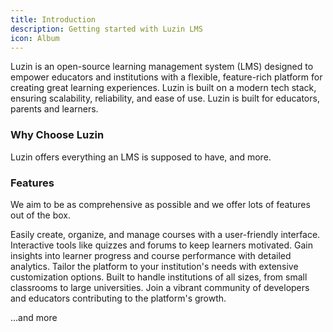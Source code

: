 ```yaml
---
title: Introduction
description: Getting started with Luzin LMS
icon: Album
---
```


Luzin is an open-source learning management system (LMS) designed to empower educators and institutions
with a flexible, feature-rich platform for creating great learning experiences. Luzin is built on a modern
tech stack, ensuring scalability, reliability, and ease of use. Luzin is built for educators, parents and
learners.

### Why Choose Luzin

Luzin offers everything an LMS is supposed to have, and more.

### Features

We aim to be as comprehensive as possible and we offer lots of features out of the box.

<Cards>
  <Card title="Course Management" href="/#">
    Easily create, organize, and manage courses with a user-friendly interface.
  </Card>
  <Card title="Student Engagement" href="/#">
    Interactive tools like quizzes and forums to keep learners motivated.
  </Card>
  <Card title="Analytics and Reporting" href="/#">
    Gain insights into learner progress and course performance with detailed analytics.
  </Card>
  <Card title="Customization" href="/#">
    Tailor the platform to your institution's needs with extensive customization options.
  </Card>
  <Card title="Scalability" href="/#">
    Built to handle institutions of all sizes, from small classrooms to large universities.
  </Card>
  <Card title="Open-Source Community" href="/#">
    Join a vibrant community of developers and educators contributing to the platform's growth.
  </Card>
</Cards>

...and more
